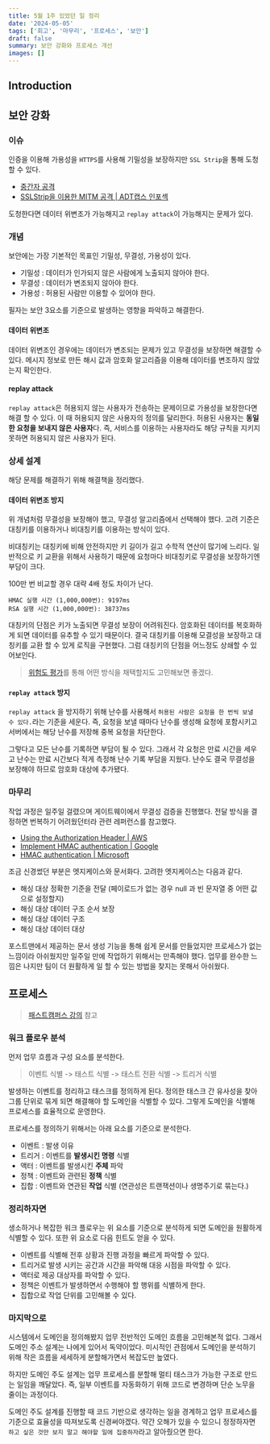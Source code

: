 ```yaml
---
title: 5월 1주 있었던 일 정리
date: '2024-05-05'
tags: ['회고', '마무리', '프로세스', '보안']
draft: false
summary: 보안 강화와 프로세스 개선
images: []
---
```


## Introduction

<TOCInline toc={props.toc} exclude="Introduction" />

## 보안 강화

### 이슈

인증을 이용해 가용성을 `HTTPS`를 사용해 기밀성을 보장하지만 `SSL Strip`을 통해 도청할 수 있다.

- [중간자 공격](https://ko.wikipedia.org/wiki/%EC%A4%91%EA%B0%84%EC%9E%90_%EA%B3%B5%EA%B2%A9)
- [SSLStrip을 이용한 MITM 공격 | ADT캡스 인포섹](https://blog.naver.com/skinfosec2000/220601267742)

도청한다면 데이터 위변조가 가능해지고 `replay attack`이 가능해지는 문제가 있다.

### 개념

보안에는 가장 기본적인 목표인 기밀성, 무결성, 가용성이 있다.

- 기밀성 : 데이터가 인가되지 않은 사람에게 노출되지 않아야 한다.
- 무결성 : 데이터가 변조되지 않아야 한다.
- 가용성 : 허용된 사람만 이용할 수 있어야 한다.

필자는 보안 3요소를 기준으로 발생하는 영향을 파악하고 해결한다.

#### 데이터 위변조

데이터 위변조인 경우에는 데이터가 변조되는 문제가 있고 무결성을 보장하면 해결할 수 있다.
메시지 정보로 만든 해시 값과 암호화 알고리즘을 이용해 데이터를 변조하지 않았는지 확인한다.

#### replay attack

`replay attack`은 허용되지 않는 사용자가 전송하는 문제이므로 가용성을 보장한다면 해결 할 수 있다.
이 때 허용되지 않은 사용자의 정의를 달리한다. 허용된 사용자는 **동일한 요청을 보내지 않은 사용자**다.
즉, 서비스를 이용하는 사용자라도 해당 규칙을 지키지 못하면 허용되지 않은 사용자가 된다.

### 상세 설계

해당 문제를 해결하기 위해 해결책을 정리했다.

#### 데이터 위변조 방지

위 개념처럼 무결성을 보장해야 했고, 무결성 알고리즘에서 선택해야 했다.
고려 기준은 대칭키를 이용하거나 비대칭키를 이용하는 방식이 있다.

비대칭키는 대칭키에 비해 안전하지만 키 길이가 길고 수학적 연산이 많기에 느리다.
일반적으로 키 교환을 위해서 사용하기 때문에 요청마다 비대칭키로 무결성을 보장하기엔 부담이 크다.

100만 번 비교할 경우 대략 4배 정도 차이가 난다.

```
HMAC 실행 시간 (1,000,000번): 9197ms
RSA 실행 시간 (1,000,000번): 38737ms
```

대칭키의 단점은 키가 노출되면 무결성 보장이 어려워진다.
암호화된 데이터를 복호화하게 되면 데이터를 유추할 수 있기 때문이다.
결국 대칭키를 이용해 모결성을 보장하고 대칭키를 교환 할 수 있게 로직을 구현했다.
그럼 대칭키의 단점을 어느정도 상쇄할 수 있어보인다.

> [위험도 평가](https://en.wikipedia.org/wiki/Federal_Information_Security_Management_Act_of_2002)를 통해 어떤 방식을 채택할지도 고민해보면 좋겠다.

#### `replay attack` 방지

`replay attack` 을 방지하기 위해 난수를 사용해서 `허용된 사람은 요청을 한 번씩 보낼 수 있다.`라는 기준을 세운다.
즉, 요청을 보낼 때마다 난수를 생성해 요청에 포함시키고 서버에서는 해당 난수를 저장해 중복 요청을 차단한다.

그렇다고 모든 난수를 기록하면 부담이 될 수 있다.
그래서 각 요청은 만료 시간을 세우고 난수는 만료 시간보다 적게 측정해 난수 기록 부담을 지웠다.
난수도 결국 무결성을 보장해야 하므로 암호화 대상에 추가됐다.

### 마무리

작업 과정은 일주일 걸렸으며 게이트웨이에서 무결성 검증을 진행했다.
전달 방식을 결정하면 번복하기 어려웠던터라 관련 레퍼런스를 참고했다.

- [Using the Authorization Header | AWS](https://docs.aws.amazon.com/AmazonS3/latest/API/sigv4-auth-using-authorization-header.html)
- [Implement HMAC authentication | Google](https://support.google.com/admanager/answer/7637490?hl=en)
- [HMAC authentication | Microsoft](https://learn.microsoft.com/en-us/azure/azure-app-configuration/rest-api-authentication-hmac)

조금 신경썼던 부분은 엣지케이스와 문서화다.
고려한 엣지케이스는 다음과 같다.

- 해싱 대상 정확한 기준을 전달 (페이로드가 없는 경우 null 과 빈 문자열 중 어떤 값으로 설정할지)
- 해싱 대상 데이터 구조 순서 보장
- 해싱 대상 데이터 구조
- 해싱 대상 데이터 대상

포스트맨에서 제공하는 문서 생성 기능을 통해 쉽게 문서를 만들었지만 프로세스가 없는 느낌이라 아쉬웠지만 일주일 만에 작업하기 위해서는 만족해야 했다.
업무를 완수한 느낌은 나지만 팀이 더 원활하게 일 할 수 있는 방법을 찾지는 못해서 아쉬웠다.

## 프로세스

> [패스트캠퍼스 강의](https://fastcampus.co.kr/dev_online_bedata) 참고

### 워크 플로우 분석

먼저 업무 흐름과 구성 요소를 분석한다.

> 이벤트 식별 -> 태스트 식별 -> 태스트 전환 식별 -> 트리거 식별

발생하는 이벤트를 정리하고 태스크를 정의하게 된다.
정의한 태스크 간 유사성을 찾아 그룹 단위로 묶게 되면 해결해야 할 도메인을 식별할 수 있다.
그렇게 도메인을 식별해 프로세스를 효율적으로 운영한다.

프로세스를 정의하기 위해서는 아래 요소를 기준으로 분석한다.

- 이벤트 : 발생 이유
- 트리거 : 이벤트를 **발생시킨 명령** 식별
- 액터 : 이벤트를 발생시킨 **주체** 파악
- 정책 : 이벤트와 관련된 **정책** 식별
- 집합 : 이벤트와 연관된 **작업** 식별 (연관성은 트랜잭션이나 생명주기로 묶는다.)

### 정리하자면

생소하거나 복잡한 워크 플로우는 위 요소를 기준으로 분석하게 되면 도메인을 원활하게 식별할 수 있다.
또한 위 요소로 다음 힌트도 얻을 수 있다.

- 이벤트를 식별해 전후 상황과 진행 과정을 빠르게 파악할 수 있다.
- 트리거로 발생 시키는 공간과 시간을 파악해 대응 시점을 파악할 수 있다.
- 액터로 제공 대상자를 파악할 수 있다.
- 정책은 이벤트가 발생하면서 수행해야 할 행위를 식별하게 한다.
- 집합으로 작업 단위를 고민해볼 수 있다.

### 마지막으로

시스템에서 도메인을 정의해봤지 업무 전반적인 도메인 흐름을 고민해본적 없다.
그래서 도메인 주소 설계는 나에게 있어서 독약이었다.
미시적인 관점에서 도메인을 분석하기 위해 작은 흐름을 세세하게 분할해가면서 복잡도만 높였다.

하지만 도메인 주도 설계는 업무 프로세스를 분할해 멀티 태스크가 가능한 구조로 만드는 일임을 깨달았다.
즉, 일부 이벤트를 자동화하기 위해 코드로 변경하며 단순 노무을 줄이는 과정이다.

도메인 주도 설계를 진행할 때 코드 기반으로 생각하는 일을 경계하고 업무 프로세스를 기준으로 효율성을 따져보도록 신경써야겠다.
약간 오해가 있을 수 있으니 정정하자면 `하고 싶은 것만 보지 말고 해야할 일에 집중하자`라고 알아줬으면 한다.
